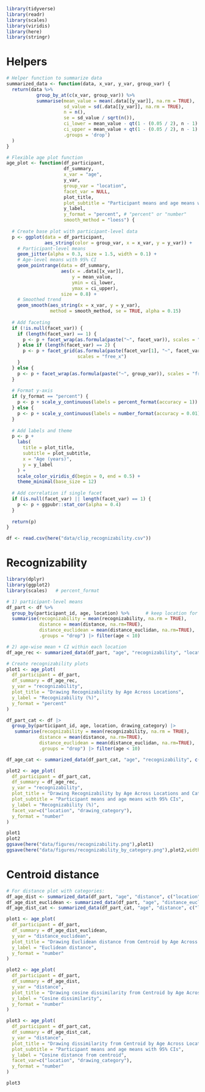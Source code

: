 ```r
library(tidyverse)
library(readr)
library(scales)
library(viridis)
library(here)
library(stringr)
```
# Helpers
```r
# Helper function to summarize data
summarized_data <- function(data, x_var, y_var, group_var) {
  return(data %>%
           group_by_at(c(x_var, group_var)) %>%
           summarise(mean_value = mean(.data[[y_var]], na.rm = TRUE),
                     sd_value = sd(.data[[y_var]], na.rm = TRUE),
                     n = n(),
                     se = sd_value / sqrt(n()),
                     ci_lower = mean_value - qt(1 - (0.05 / 2), n - 1) * se,
                     ci_upper = mean_value + qt(1 - (0.05 / 2), n - 1) * se,
                     .groups = 'drop')
  )
}

# Flexible age plot function
age_plot <- function(df_participant, 
                     df_summary, 
                     x_var = "age", 
                     y_var, 
                     group_var = "location",
                     facet_var = NULL,
                     plot_title,
                     plot_subtitle = "Participant means and age means with 95% CIs",
                     y_label,
                     y_format = "percent", # "percent" or "number"
                     smooth_method = "loess") {
  
  # Create base plot with participant-level data
  p <- ggplot(data = df_participant, 
              aes_string(color = group_var, x = x_var, y = y_var)) +
    # Participant-level means
    geom_jitter(alpha = 0.3, size = 1.5, width = 0.1) +
    # Age-level means with 95% CI
    geom_pointrange(data = df_summary,
                    aes(x = .data[[x_var]], 
                        y = mean_value,
                        ymin = ci_lower, 
                        ymax = ci_upper), 
                    size = 0.8) +
    # Smoothed trend
    geom_smooth(aes_string(x = x_var, y = y_var),
                method = smooth_method, se = TRUE, alpha = 0.15)
  
  # Add faceting
  if (!is.null(facet_var)) {
    if (length(facet_var) == 1) {
      p <- p + facet_wrap(as.formula(paste("~", facet_var)), scales = "free_x")
    } else if (length(facet_var) == 2) {
      p <- p + facet_grid(as.formula(paste(facet_var[1], "~", facet_var[2])), 
                          scales = "free_x")
    }
  } else {
    p <- p + facet_wrap(as.formula(paste("~", group_var)), scales = "free_x")
  }
  
  # Format y-axis
  if (y_format == "percent") {
    p <- p + scale_y_continuous(labels = percent_format(accuracy = 1))
  } else {
    p <- p + scale_y_continuous(labels = number_format(accuracy = 0.01))
  }
  
  # Add labels and theme
  p <- p +
    labs(
      title = plot_title,
      subtitle = plot_subtitle,
      x = "Age (years)",
      y = y_label
    ) +
    scale_color_viridis_d(begin = 0, end = 0.5) +
    theme_minimal(base_size = 12)
  
  # Add correlation if single facet
  if (is.null(facet_var) || length(facet_var) == 1) {
    p <- p + ggpubr::stat_cor(alpha = 0.4)
  }
  
  return(p)
}
```

```r
df <- read.csv(here("data/clip_recognizability.csv"))
```

# Recognizability
```r
library(dplyr)
library(ggplot2)
library(scales)   # percent_format

# 1) participant‑level means
df_part <- df %>% 
  group_by(participant_id, age, location) %>%      # keep location for facets
  summarise(recognizability = mean(recognizability, na.rm = TRUE),
            distance = mean(distance, na.rm=TRUE),
            distance_euclidean = mean(distance_euclidan, na.rm=TRUE),
            .groups = "drop") |> filter(age < 10)

# 2) age‑wise mean + CI within each location
df_age_rec <- summarized_data(df_part, "age", "recognizability", "location")

# Create recognizability plots
plot1 <- age_plot(
  df_participant = df_part,
  df_summary = df_age_rec,
  y_var = "recognizability",
  plot_title = "Drawing Recognizability by Age Across Locations",
  y_label = "Recognizability (%)",
  y_format = "percent"
)

df_part_cat <- df |>
  group_by(participant_id, age, location, drawing_category) |>
   summarise(recognizability = mean(recognizability, na.rm = TRUE),
            distance = mean(distance, na.rm=TRUE),
            distance_euclidean = mean(distance_euclidan, na.rm=TRUE),
            .groups = "drop") |> filter(age < 10)

df_age_cat <- summarized_data(df_part_cat, "age", "recognizability", c("location", "drawing_category"))

plot2 <- age_plot(
  df_participant = df_part_cat,
  df_summary = df_age_rec,
  y_var = "recognizability",
  plot_title = "Drawing Recognizability by Age Across Locations and Categories",
  plot_subtitle = "Participant means and age means with 95% CIs",
  y_label = "Recognizability (%)",
  facet_var=c("location", "drawing_category"),
  y_format = "number"
)
```

```r
plot1
plot2
ggsave(here("data/figures/recognizability.png"),plot1)
ggsave(here("data/figures/recognizability_by_category.png"),plot2,width = 20, height=10)
```

# Centroid distance
```r
# For distance plot with categories:
df_age_dist <- summarized_data(df_part, "age", "distance", c("location"))
df_age_dist_euclidean <- summarized_data(df_part, "age", "distance_euclidean", c("location"))
df_age_dist_cat <- summarized_data(df_part_cat, "age", "distance", c("location", "drawing_category"))

plot1 <- age_plot(
  df_participant = df_part,
  df_summary = df_age_dist_euclidean,
  y_var = "distance_euclidean",
  plot_title = "Drawing Euclidean distance from Centroid by Age Across Locations and Categories",
  y_label = "Euclidean distance",
  y_format = "number"
)

plot2 <- age_plot(
  df_participant = df_part,
  df_summary = df_age_dist,
  y_var = "distance",
  plot_title = "Drawing cosine dissimilarity from Centroid by Age Across Locations and Categories",
  y_label = "Cosine dissimilarity",
  y_format = "number"
)

plot3 <- age_plot(
  df_participant = df_part_cat,
  df_summary = df_age_dist_cat,
  y_var = "distance",
  plot_title = "Drawing dissimilarity from Centroid by Age Across Locations and Categories",
  plot_subtitle = "Participant means and age means with 95% CIs",
  y_label = "Cosine distance from centroid",
  facet_var=c("location", "drawing_category"),
  y_format = "number"
)
```

```r
plot3
```
